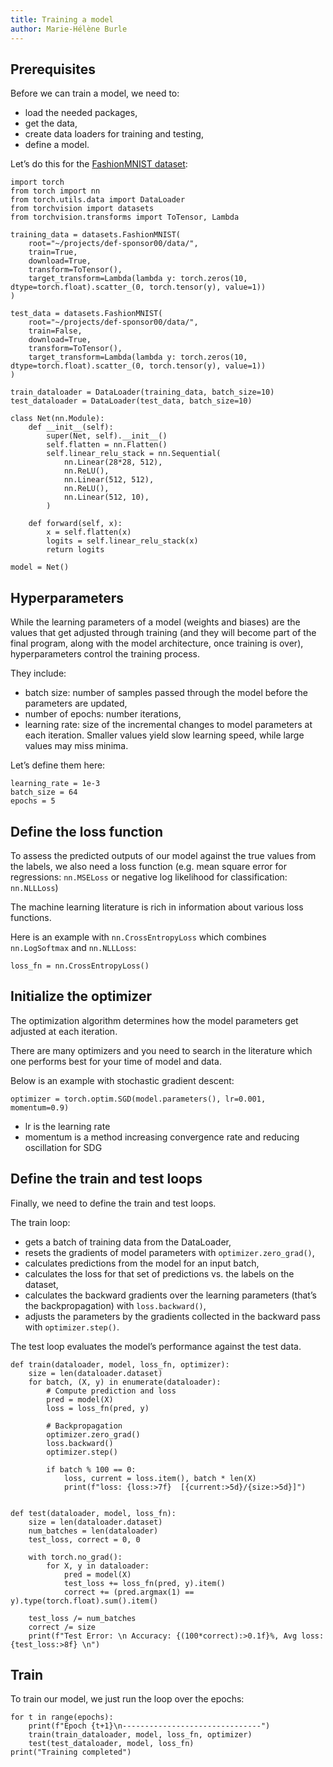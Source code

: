 ```yaml
---
title: Training a model
author: Marie-Hélène Burle
---
```


## Prerequisites

Before we can train a model, we need to:

- load the needed packages,
- get the data,
- create data loaders for training and testing,
- define a model.

Let's do this for the [FashionMNIST dataset](https://github.com/zalandoresearch/fashion-mnist):

```.python
import torch
from torch import nn
from torch.utils.data import DataLoader
from torchvision import datasets
from torchvision.transforms import ToTensor, Lambda

training_data = datasets.FashionMNIST(
    root="~/projects/def-sponsor00/data/",
    train=True,
    download=True,
    transform=ToTensor(),
    target_transform=Lambda(lambda y: torch.zeros(10, dtype=torch.float).scatter_(0, torch.tensor(y), value=1))
)

test_data = datasets.FashionMNIST(
    root="~/projects/def-sponsor00/data/",
    train=False,
    download=True,
    transform=ToTensor(),
    target_transform=Lambda(lambda y: torch.zeros(10, dtype=torch.float).scatter_(0, torch.tensor(y), value=1))
)

train_dataloader = DataLoader(training_data, batch_size=10)
test_dataloader = DataLoader(test_data, batch_size=10)

class Net(nn.Module):
    def __init__(self):
        super(Net, self).__init__()
        self.flatten = nn.Flatten()
        self.linear_relu_stack = nn.Sequential(
            nn.Linear(28*28, 512),
            nn.ReLU(),
            nn.Linear(512, 512),
            nn.ReLU(),
            nn.Linear(512, 10),
        )

    def forward(self, x):
        x = self.flatten(x)
        logits = self.linear_relu_stack(x)
        return logits

model = Net()
```

## Hyperparameters

While the learning parameters of a model (weights and biases) are the values that get adjusted through training (and they will become part of the final program, along with the model architecture, once training is over), hyperparameters control the training process.

They include:

- batch size: number of samples passed through the model before the parameters are updated,
- number of epochs: number iterations,
- learning rate: size of the incremental changes to model parameters at each iteration. Smaller values yield slow learning speed, while large values may miss minima.

Let's define them here:

```.python
learning_rate = 1e-3
batch_size = 64
epochs = 5
```

## Define the loss function

To assess the predicted outputs of our model against the true values from the labels, we also need a loss function (e.g. mean square error for regressions: `nn.MSELoss` or negative log likelihood for classification: `nn.NLLLoss`)

The machine learning literature is rich in information about various loss functions.

Here is an example with `nn.CrossEntropyLoss` which combines `nn.LogSoftmax` and `nn.NLLLoss`:

```.python
loss_fn = nn.CrossEntropyLoss()
```

## Initialize the optimizer

The optimization algorithm determines how the model parameters get adjusted at each iteration.

There are many optimizers and you need to search in the literature which one performs best for your time of model and data.

Below is an example with stochastic gradient descent:

```.python
optimizer = torch.optim.SGD(model.parameters(), lr=0.001, momentum=0.9)
```

:::{.note}

- lr is the learning rate
- momentum is a method increasing convergence rate and reducing oscillation for SDG 

:::

## Define the train and test loops

Finally, we need to define the train and test loops.

The train loop:

- gets a batch of training data from the DataLoader,
- resets the gradients of model parameters with `optimizer.zero_grad()`,
- calculates predictions from the model for an input batch,
- calculates the loss for that set of predictions vs. the labels on the dataset,
- calculates the backward gradients over the learning parameters (that's the backpropagation) with `loss.backward()`,
- adjusts the parameters by the gradients collected in the backward pass  with `optimizer.step()`.

The test loop evaluates the model’s performance against the test data.

```.python
def train(dataloader, model, loss_fn, optimizer):
    size = len(dataloader.dataset)
    for batch, (X, y) in enumerate(dataloader):
        # Compute prediction and loss
        pred = model(X)
        loss = loss_fn(pred, y)

        # Backpropagation
        optimizer.zero_grad()
        loss.backward()
        optimizer.step()

        if batch % 100 == 0:
            loss, current = loss.item(), batch * len(X)
            print(f"loss: {loss:>7f}  [{current:>5d}/{size:>5d}]")


def test(dataloader, model, loss_fn):
    size = len(dataloader.dataset)
    num_batches = len(dataloader)
    test_loss, correct = 0, 0

    with torch.no_grad():
        for X, y in dataloader:
            pred = model(X)
            test_loss += loss_fn(pred, y).item()
            correct += (pred.argmax(1) == y).type(torch.float).sum().item()

    test_loss /= num_batches
    correct /= size
    print(f"Test Error: \n Accuracy: {(100*correct):>0.1f}%, Avg loss: {test_loss:>8f} \n")
```

## Train

To train our model, we just run the loop over the epochs:

```.python
for t in range(epochs):
    print(f"Epoch {t+1}\n-------------------------------")
    train(train_dataloader, model, loss_fn, optimizer)
    test(test_dataloader, model, loss_fn)
print("Training completed")
```
